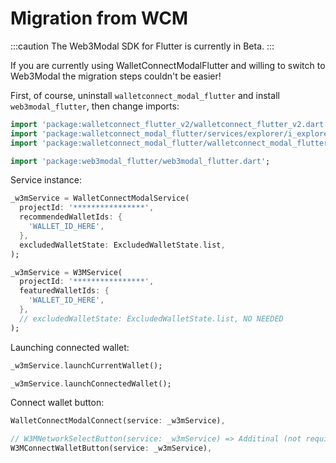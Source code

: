 
# Migration from WCM

:::caution
The Web3Modal SDK for Flutter is currently in Beta.
:::

<!--As you may know, **Web3Modal** is a better, more simply, modal to connect your wallet and if you are coming from **WalletConnectModal** you are wondering what are really the differences:-->

If you are currently using WalletConnectModalFlutter and willing to switch to Web3Modal the migration steps couldn't be easier!

First, of course, uninstall `walletconnect_modal_flutter` and install `web3modal_flutter`, then change imports:

<Tabs groupId="w3m_migration">
<TabItem value="wcm" label="WCM">

```dart
import 'package:walletconnect_flutter_v2/walletconnect_flutter_v2.dart';
import 'package:walletconnect_modal_flutter/services/explorer/i_explorer_service.dart';
import 'package:walletconnect_modal_flutter/walletconnect_modal_flutter.dart';
```
</TabItem>
<TabItem value="w3m" label="W3M">

```dart
import 'package:web3modal_flutter/web3modal_flutter.dart';
```
</TabItem>
</Tabs>

Service instance:

<Tabs groupId="w3m_migration">
<TabItem value="wcm" label="WCM">

```dart
_w3mService = WalletConnectModalService(
  projectId: '****************',
  recommendedWalletIds: {
    'WALLET_ID_HERE',
  },
  excludedWalletState: ExcludedWalletState.list,
);
```
</TabItem>
<TabItem value="w3m" label="W3M">

```dart
_w3mService = W3MService(
  projectId: '****************',
  featuredWalletIds: {
    'WALLET_ID_HERE',
  },
  // excludedWalletState: ExcludedWalletState.list, NO NEEDED
);
```
</TabItem>
</Tabs>

Launching connected wallet:

<Tabs groupId="w3m_migration">
<TabItem value="wcm" label="WCM">

```dart
_w3mService.launchCurrentWallet();
```
</TabItem>
<TabItem value="w3m" label="W3M">

```dart
_w3mService.launchConnectedWallet();
```
</TabItem>
</Tabs>

Connect wallet button:

<Tabs groupId="w3m_migration">
<TabItem value="wcm" label="WCM">

```dart
WalletConnectModalConnect(service: _w3mService),
```
</TabItem>
<TabItem value="w3m" label="W3M">

```dart
// W3MNetworkSelectButton(service: _w3mService) => Additinal (not required) button
W3MConnectWalletButton(service: _w3mService),
```
</TabItem>
</Tabs>
